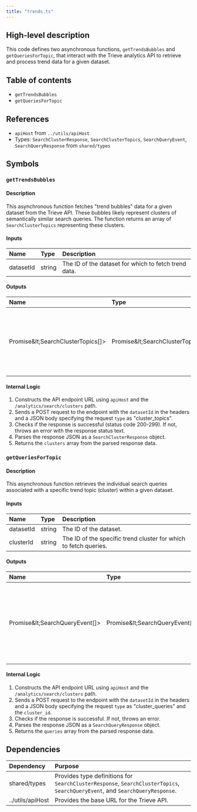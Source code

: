 ```yaml
---
title: "trends.ts"
---
```


## High-level description
This code defines two asynchronous functions, `getTrendsBubbles` and `getQueriesForTopic`, that interact with the Trieve analytics API to retrieve and process trend data for a given dataset. 

## Table of contents
- `getTrendsBubbles`
- `getQueriesForTopic`

## References
- `apiHost` from `../utils/apiHost`
- Types: `SearchClusterResponse`, `SearchClusterTopics`, `SearchQueryEvent`, `SearchQueryResponse` from `shared/types`

## Symbols

### `getTrendsBubbles`
#### Description
This asynchronous function fetches "trend bubbles" data for a given dataset from the Trieve API. These bubbles likely represent clusters of semantically similar search queries. The function returns an array of `SearchClusterTopics` representing these clusters.

#### Inputs
| Name | Type | Description |
|:-----|:-----|:------------|
| datasetId | string | The ID of the dataset for which to fetch trend data. |

#### Outputs
| Name | Type | Description |
|:-----|:-----|:------------|
| Promise\&lt;SearchClusterTopics[]&gt; | Promise\&lt;SearchClusterTopics[]&gt; | A promise that resolves to an array of `SearchClusterTopics`, each representing a trend bubble with associated data like topic, density, and average score. |

#### Internal Logic
1. Constructs the API endpoint URL using `apiHost` and the `/analytics/search/clusters` path.
2. Sends a POST request to the endpoint with the `datasetId` in the headers and a JSON body specifying the request `type` as "cluster_topics".
3. Checks if the response is successful (status code 200-299). If not, throws an error with the response status text.
4. Parses the response JSON as a `SearchClusterResponse` object.
5. Returns the `clusters` array from the parsed response data.

### `getQueriesForTopic`
#### Description
This asynchronous function retrieves the individual search queries associated with a specific trend topic (cluster) within a given dataset.

#### Inputs
| Name | Type | Description |
|:-----|:-----|:------------|
| datasetId | string | The ID of the dataset. |
| clusterId | string | The ID of the specific trend cluster for which to fetch queries. |

#### Outputs
| Name | Type | Description |
|:-----|:-----|:------------|
| Promise\&lt;SearchQueryEvent[]&gt; | Promise\&lt;SearchQueryEvent[]&gt; | A promise that resolves to an array of `SearchQueryEvent` objects, each representing a single search query event associated with the specified cluster. |

#### Internal Logic
1. Constructs the API endpoint URL using `apiHost` and the `/analytics/search/clusters` path.
2. Sends a POST request to the endpoint with the `datasetId` in the headers and a JSON body specifying the request `type` as "cluster_queries" and the `cluster_id`.
3. Checks if the response is successful. If not, throws an error.
4. Parses the response JSON as a `SearchQueryResponse` object.
5. Returns the `queries` array from the parsed response data.

## Dependencies
| Dependency | Purpose |
|:-----------|:--------|
| shared/types | Provides type definitions for `SearchClusterResponse`, `SearchClusterTopics`, `SearchQueryEvent`, and `SearchQueryResponse`. |
| ../utils/apiHost | Provides the base URL for the Trieve API. |

```
```